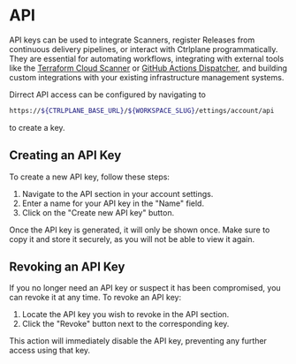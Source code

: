 
# API

API keys can be used to integrate Scanners, register Releases from continuous
delivery pipelines, or interact with Ctrlplane programmatically. They are
essential for automating workflows, integrating with external tools like the
[Terraform Cloud Scanner](./terraform-cloud/scanner) or
[GitHub Actions Dispatcher](./github/actions-dispatcher), and building custom
integrations with your existing infrastructure management systems.

Dirrect API access can be configured by navigating to

```bash
https://${CTRLPLANE_BASE_URL}/${WORKSPACE_SLUG}/ettings/account/api
```

to create a key.

## Creating an API Key

To create a new API key, follow these steps:

1. Navigate to the API section in your account settings.
2. Enter a name for your API key in the "Name" field.
3. Click on the "Create new API key" button.

<Callout type="info">
  Once the API key is generated, it will only be shown once. Make sure to copy
  it and store it securely, as you will not be able to view it again.
</Callout>

## Revoking an API Key

If you no longer need an API key or suspect it has been compromised, you can
revoke it at any time. To revoke an API key:

1. Locate the API key you wish to revoke in the API section.
2. Click the "Revoke" button next to the corresponding key.

<Callout type="info">
  This action will immediately disable the API key, preventing any further
  access using that key.
</Callout>
